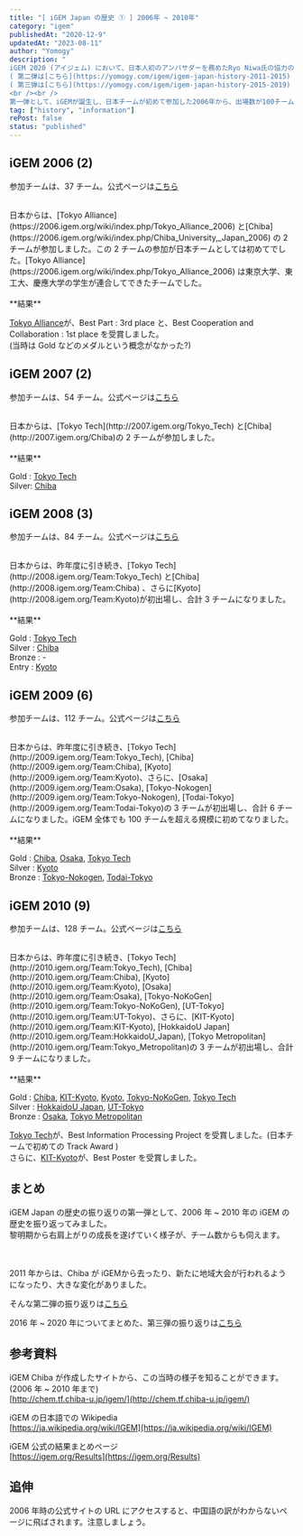 ```yaml
---
title: "[ iGEM Japan の歴史 ① ] 2006年 ~ 2010年"
category: "igem"
publishedAt: "2020-12-9"
updatedAt: "2023-08-11"
author: "Yomogy"
description: "
iGEM 2020 (アイジェム) において、日本人初のアンバサダーを務めたRyo Niwa氏の協力の元、新規のチームが2チーム参加するなど、iGEM Japanのコミュニティが徐々には発展しています。そこで、iGEM Japanの簡単な歴史を振り返りたいと思います。  
( 第二弾は[こちら](https://yomogy.com/igem/igem-japan-history-2011-2015) )
( 第三弾は[こちら](https://yomogy.com/igem/igem-japan-history-2015-2019) )
<br /><br />
第一弾として、iGEMが誕生し、日本チームが初めて参加した2006年から、出場数が100チームを超えるぐらいに成長した2010年まで、iGEMの歴史を振り返っていきたいと思います。当時の大会は、1年に1度、全チームがボストンに集まって大会を行う形式でした。"
tag: ["history", "information"]
rePost: false
status: "published"
---
```


## iGEM 2006 (2)

参加チームは、37 チーム。公式ページは[こちら](http://2006.igem.org/Main_Page)

<br />
日本からは、[Tokyo Alliance](https://2006.igem.org/wiki/index.php/Tokyo_Alliance_2006)
と[Chiba](https://2006.igem.org/wiki/index.php/Chiba_University,_Japan_2006) の 2
チームが参加しました。この 2 チームの参加が日本チームとしては初めてでした。[Tokyo
Alliance](https://2006.igem.org/wiki/index.php/Tokyo_Alliance_2006) は東京大学、東工大、慶應大学の学生が連合してできたチームでした。

<br />
<br />
**結果**

[Tokyo Alliance](https://2006.igem.org/wiki/index.php/Tokyo_Alliance_2006)が、Best Part : 3rd place と、Best Cooperation and Collaboration : 1st place を受賞しました。  
(当時は Gold などのメダルという概念がなかった?)

## iGEM 2007 (2)

参加チームは、54 チーム。公式ページは[こちら](http://2007.igem.org/Main_Page)

<br />
日本からは、[Tokyo Tech](http://2007.igem.org/Tokyo_Tech) と[Chiba](http://2007.igem.org/Chiba)の
2 チームが参加しました。

<br />
<br />
**結果**

Gold : [Tokyo Tech](http://2007.igem.org/Tokyo_Tech)  
Silver: [Chiba](http://2007.igem.org/Chiba)

## iGEM 2008 (3)

参加チームは、84 チーム。公式ページは[こちら](http://2008.igem.org/Main_Page)

<br />
日本からは、昨年度に引き続き、[Tokyo Tech](http://2008.igem.org/Team:Tokyo_Tech)
と[Chiba](http://2008.igem.org/Team:Chiba) 、さらに[Kyoto](http://2008.igem.org/Team:Kyoto)が初出場し、合計
3 チームになりました。

<br />
<br />
**結果**

Gold : [Tokyo Tech](http://2008.igem.org/Team:Tokyo_Tech)  
Silver : [Chiba](http://2008.igem.org/Team:Chiba)  
Bronze : -  
Entry : [Kyoto](http://2008.igem.org/Team:Kyoto)

## iGEM 2009 (6)

参加チームは、112 チーム。公式ページは[こちら](http://2009.igem.org/Main_Page)

<br />
日本からは、昨年度に引き続き、[Tokyo Tech](http://2009.igem.org/Team:Tokyo_Tech),
[Chiba](http://2009.igem.org/Team:Chiba), [Kyoto](http://2009.igem.org/Team:Kyoto)、さらに、[Osaka](http://2009.igem.org/Team:Osaka),
[Tokyo-Nokogen](http://2009.igem.org/Team:Tokyo-Nokogen), [Todai-Tokyo](http://2009.igem.org/Team:Todai-Tokyo)の
3 チームが初出場し、合計 6 チームになりました。iGEM 全体でも 100 チームを超える規模に初めてなりました。

<br />
<br />
**結果**

Gold : [Chiba](http://2009.igem.org/Team:Chiba), [Osaka](http://2009.igem.org/Team:Osaka), [Tokyo Tech](http://2009.igem.org/Team:Tokyo_Tech)  
Silver : [Kyoto](http://2009.igem.org/Team:Kyoto)  
Bronze : [Tokyo-Nokogen](http://2009.igem.org/Team:Tokyo-Nokogen), [Todai-Tokyo](http://2009.igem.org/Team:Todai-Tokyo)

## iGEM 2010 (9)

参加チームは、128 チーム。公式ページは[こちら](http://2010.igem.org/Main_Page)

<br />
日本からは、昨年度に引き続き、[Tokyo Tech](http://2010.igem.org/Team:Tokyo_Tech),
[Chiba](http://2010.igem.org/Team:Chiba), [Kyoto](http://2010.igem.org/Team:Kyoto),
[Osaka](http://2010.igem.org/Team:Osaka), [Tokyo-NoKoGen](http://2010.igem.org/Team:Tokyo-NoKoGen),
[UT-Tokyo](http://2010.igem.org/Team:UT-Tokyo)、さらに、[KIT-Kyoto](http://2010.igem.org/Team:KIT-Kyoto),
[HokkaidoU Japan](http://2010.igem.org/Team:HokkaidoU_Japan), [Tokyo Metropolitan](http://2010.igem.org/Team:Tokyo_Metropolitan)の
3 チームが初出場し、合計 9 チームになりました。

<br />
<br />
**結果**

Gold : [Chiba](http://2010.igem.org/Team:Chiba), [KIT-Kyoto](http://2010.igem.org/Team:KIT-Kyoto), [Kyoto](http://2010.igem.org/Team:Kyoto), [Tokyo-NoKoGen](http://2010.igem.org/Team:Tokyo-NoKoGen), [Tokyo Tech](http://2010.igem.org/Team:Tokyo_Tech)  
Silver : [HokkaidoU Japan](http://2010.igem.org/Team:HokkaidoU_Japan), [UT-Tokyo](http://2010.igem.org/Team:UT-Tokyo)  
Bronze : [Osaka](http://2010.igem.org/Team:Osaka), [Tokyo Metropolitan](http://2010.igem.org/Team:Tokyo_Metropolitan)

[Tokyo Tech](http://2010.igem.org/Team:Tokyo_Tech)が、Best Information Processing Project を受賞しました。(日本チームで初めての Track Award )  
さらに、[KIT-Kyoto](http://2010.igem.org/Team:KIT-Kyoto)が、Best Poster を受賞しました。

## まとめ

iGEM Japan の歴史の振り返りの第一弾として、2006 年 ~ 2010 年の iGEM の歴史を振り返ってみました。  
黎明期から右肩上がりの成長を遂げていく様子が、チーム数からも伺えます。

<br />
<br />
2011 年からは、Chiba が
iGEMから去ったり、新たに地域大会が行われるようになったり、大きな変化がありました。

そんな第二弾の振り返りは[こちら](https://yomogy.com/igem/igem-japan-history-2011-2015)

<LinkCard
  url="https://yomogy.com/igem/igem-japan-history-2011-2015"
  size="small"
/>
2016 年 ~ 2020 年についてまとめた、第三弾の振り返りは[こちら](https://yomogy.com/igem/igem-japan-history-2016-2020)
<LinkCard
  url="https://yomogy.com/igem/igem-japan-history-2016-2020"
  size="small"
/>

## 参考資料

iGEM Chiba が作成したサイトから、この当時の様子を知ることができます。(2006 年 ~ 2010 年まで)  
[http://chem.tf.chiba-u.jp/igem/](http://chem.tf.chiba-u.jp/igem/)

iGEM の日本語での Wikipedia  
[https://ja.wikipedia.org/wiki/IGEM](https://ja.wikipedia.org/wiki/IGEM)

iGEM 公式の結果まとめページ  
[https://igem.org/Results](https://igem.org/Results)

## 追伸

2006 年時の公式サイトの URL にアクセスすると、中国語の訳がわからないページに飛ばされます。注意しましょう。
